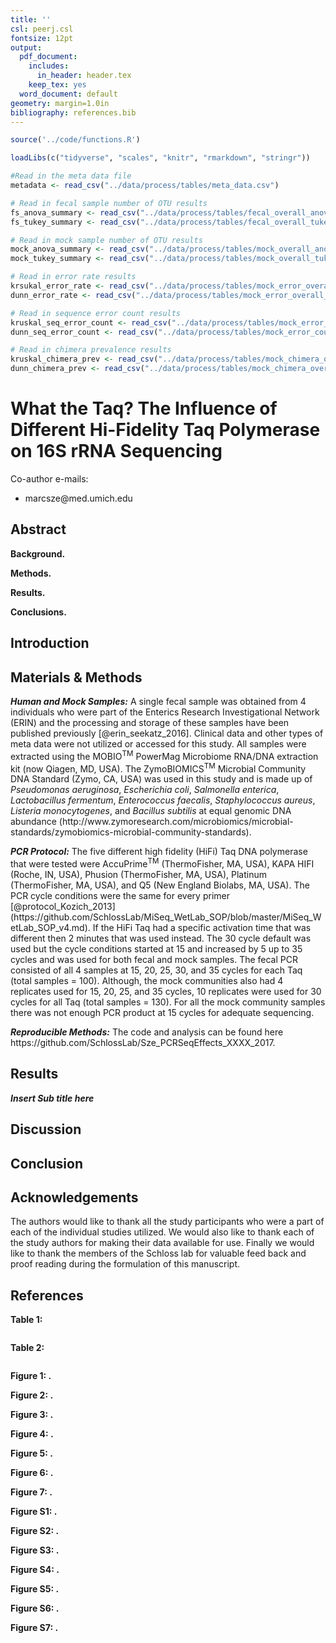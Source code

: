 ```yaml
---
title: ''
csl: peerj.csl
fontsize: 12pt
output:
  pdf_document:
    includes:
      in_header: header.tex
    keep_tex: yes
  word_document: default
geometry: margin=1.0in
bibliography: references.bib
---
```


```r

source('../code/functions.R')

loadLibs(c("tidyverse", "scales", "knitr", "rmarkdown", "stringr"))

```

```r

#Read in the meta data file
metadata <- read_csv("../data/process/tables/meta_data.csv")

# Read in fecal sample number of OTU results
fs_anova_summary <- read_csv("../data/process/tables/fecal_overall_anova_results.csv")
fs_tukey_summary <- read_csv("../data/process/tables/fecal_overall_tukey_results.csv")

# Read in mock sample number of OTU results
mock_anova_summary <- read_csv("../data/process/tables/mock_overall_anova_results.csv")
mock_tukey_summary <- read_csv("../data/process/tables/mock_overall_tukey_results.csv")

# Read in error rate results
krsukal_error_rate <- read_csv("../data/process/tables/mock_error_overall_kruskal_results.csv")
dunn_error_rate <- read_csv("../data/process/tables/mock_error_overall_dunn_results.csv")

# Read in sequence error count results
kruskal_seq_error_count <- read_csv("../data/process/tables/mock_error_count_overall_kruskal_results.csv")
dunn_seq_error_count <- read_csv("../data/process/tables/mock_error_count_overall_dunn_results.csv")

# Read in chimera prevalence results
kruskal_chimera_prev <- read_csv("../data/process/tables/mock_chimera_overall_kruskal_results.csv")
dunn_chimera_prev <- read_csv("../data/process/tables/mock_chimera_overall_dunn_results.csv")

```



# What the Taq? The Influence of Different Hi-Fidelity Taq Polymerase on 16S rRNA Sequencing

\begin{center}
\vspace{25mm}

Marc A Sze${^1}$ and Patrick D Schloss${^1}$${^\dagger}$

\vspace{20mm}

$\dagger$ To whom correspondence should be addressed: pschloss@umich.edu

$1$ Department of Microbiology and Immunology, University of Michigan, Ann Arbor, MI




\end{center}

Co-author e-mails:

* marcsze@med.umich.edu



\newpage
\linenumbers

## Abstract

**Background.** 

**Methods.**

**Results.** 

**Conclusions.** 




\newpage


## Introduction




\newpage

## Materials & Methods

***Human and Mock Samples:***
A single fecal sample was obtained from 4 individuals who were part of the Enterics Research Investigational Network (ERIN) and the processing and storage of these samples have been published previously [@erin_seekatz_2016]. Clinical data and other types of meta data were not utilized or accessed for this study. All samples were extracted using the MOBIO^TM^ PowerMag Microbiome RNA/DNA extraction kit (now Qiagen, MD, USA). The ZymoBIOMICS^TM^ Microbial Community DNA Standard (Zymo, CA, USA) was used in this study and is made up of *Pseudomonas aeruginosa*, *Escherichia coli*, *Salmonella enterica*, *Lactobacillus fermentum*, *Enterococcus faecalis*, *Staphylococcus aureus*, *Listeria monocytogenes*, and *Bacillus subtilis* at equal genomic DNA abundance  (http://www.zymoresearch.com/microbiomics/microbial-standards/zymobiomics-microbial-community-standards).

***PCR Protocol:***
The five different high fidelity (HiFi) Taq DNA polymerase that were tested were AccuPrime^TM^ (ThermoFisher, MA, USA), KAPA HIFI (Roche, IN, USA), Phusion (ThermoFisher, MA, USA), Platinum (ThermoFisher, MA, USA), and Q5 (New England Biolabs, MA, USA). The PCR cycle conditions were the same for every primer [@protocol_Kozich_2013] (https://github.com/SchlossLab/MiSeq_WetLab_SOP/blob/master/MiSeq_WetLab_SOP_v4.md). If the HiFi Taq had a specific activation time that was different then 2 minutes that was used instead. The 30 cycle default was used but the cycle conditions started at 15 and increased by 5 up to 35 cycles and was used for both fecal and mock samples. The fecal PCR consisted of all 4 samples at 15, 20, 25, 30, and 35 cycles for each Taq (total samples = 100). Although, the mock communities also had 4 replicates used for 15, 20, 25, and 35 cycles, 10 replicates were used for 30 cycles for all Taq (total samples = 130). For all the mock community samples there was not enough PCR product at 15 cycles for adequate sequencing.    

***Reproducible Methods:***
The code and analysis can be found here https://github.com/SchlossLab/Sze_PCRSeqEffects_XXXX_2017. 


\newpage


## Results

***Insert Sub title here***




\newpage

## Discussion



\newpage

## Conclusion



\newpage



## Acknowledgements

The authors would like to thank all the study participants who were a part of each of the individual studies utilized. We would also like to thank each of the study authors for making their data available for use. Finally we would like to thank the members of the Schloss lab for valuable feed back and proof reading during the formulation of this manuscript.

\newpage

## References

<div id="refs"></div>

\newpage


**Table 1: **

\footnotesize

```r


```

\normalsize
\newpage

**Table 2: **

\footnotesize

```r


```

\normalsize
\newpage



**Figure 1: .** 

**Figure 2: .** 

**Figure 3: .**

**Figure 4: .** 

**Figure 5: .** 

**Figure 6: .** 

**Figure 7: .**  


\newpage


**Figure S1: .**

**Figure S2: .** 

**Figure S3: .** 

**Figure S4: .** 

**Figure S5: .** 

**Figure S6: .** 

**Figure S7: .** 

\newpage
